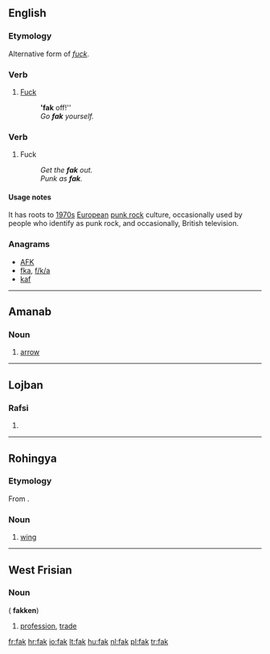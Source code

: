 ==English==

===Etymology===
Alternative form of ''[[fuck]]''.

===Verb===
{{head|en|verb}}

# {{colloquial}} [[fuck|Fuck]] 
#: ''''fak''' off!'' 
#: ''Go '''fak''' yourself.''

===Verb===
{{en-noun|-}}

# {{colloquial}} Fuck
#: ''Get the '''fak''' out.''
#: ''Punk as '''fak'''.''

====Usage notes====
It has roots to [[1970s]] [[European]] [[punk rock]] culture, occasionally used by people who identify as punk rock, and occasionally, British television.

===Anagrams===
* [[AFK#English|AFK]] 
* [[fka#English|fka]], [[f/k/a#English|f/k/a]]
* [[kaf#English|kaf]]

----

==Amanab==

===Noun===
{{head|amn|noun}}

# [[arrow]]

----

==Lojban==

===Rafsi===
{{jbo-rafsi}}

# {{rafsi of|facki}}

----

==Rohingya==

===Etymology===
From {{etyl|bn|rhg}}.

===Noun===
{{head|rhg|noun}}

# [[wing]]

----

==West Frisian==

===Noun===
{{head|fy|noun|g=n}} ({{p}} '''fakken''')

# [[profession]], [[trade]]

[[fr:fak]]
[[hr:fak]]
[[io:fak]]
[[lt:fak]]
[[hu:fak]]
[[nl:fak]]
[[pl:fak]]
[[tr:fak]]